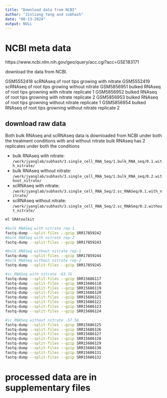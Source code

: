 ```yaml
---
title: "Download data from NCBI"
author: "Jinliang Yang and subhash"
date: "08-13-2024"
output: NULL
---
```


# NCBI meta data

https://www.ncbi.nlm.nih.gov/geo/query/acc.cgi?acc=GSE183171

download the data from NCBI. 

GSM5552418	scRNAseq of root tips growing with nitrate
GSM5552419	scRNAseq of root tips growing without nitrate
GSM5856951	bulked RNAseq of root tips growning with nitrate replicate 1
GSM5856952	bulked RNAseq of root tips growning with nitrate replicate 2
GSM5856953	bulked RNAseq of root tips growning without nitrate replicate 1
GSM5856954	bulked RNAseq of root tips growning without nitrate replicate 2

## download raw data

Both bulk RNAseq and scRNAseq data is downloaded from NCBI under both the treatment conditions with and without nitrate
bulk RNAseq has 2 replicates under both the conditions

- bulk RNAseq with nitrate: `/work/jyanglab/subhash/3.single_cell_RNA_Seq/1.bulk_RNA_seq/0.1.with_nitrate/`
- bulk RNAseq without nitrate: `/work/jyanglab/subhash/3.single_cell_RNA_Seq/1.bulk_RNA_seq/0.2.without_nitrate/`
- scRNAseq with nitrate: `/work/jyanglab/subhash/3.single_cell_RNA_Seq/2.sc_RNASeq/0.1.with_nitrate/`
- scRNAseq without nitrate: `/work/jyanglab/subhash/3.single_cell_RNA_Seq/2.sc_RNASeq/0.2.without_nitrate/`


```bash
ml SRAtoolkit

#bulk RNASeq with nitrate rep-1
fastq-dump --split-files --gzip SRR17859242 
#bulk RNASeq with nitrate rep-2 
fastq-dump --split-files --gzip SRR17859243 

#bulk RNASeq without nitrate rep-1
fastq-dump --split-files --gzip SRR17859244
#bulk RNASeq without nitrate rep-2
fastq-dump --split-files --gzip SRR17859245 

#sc_RNASeq with nitrate -63.7G
fastq-dump --split-files --gzip SRR15686117
fastq-dump --split-files --gzip SRR15686118
fastq-dump --split-files --gzip SRR15686119
fastq-dump --split-files --gzip SRR15686120
fastq-dump --split-files --gzip SRR15686121
fastq-dump --split-files --gzip SRR15686122
fastq-dump --split-files --gzip SRR15686123
fastq-dump --split-files --gzip SRR15686124

#sc_RNASeq without nitrate -57.5G
fastq-dump --split-files --gzip SRR15686125
fastq-dump --split-files --gzip SRR15686126
fastq-dump --split-files --gzip SRR15686127
fastq-dump --split-files --gzip SRR15686128
fastq-dump --split-files --gzip SRR15686129
fastq-dump --split-files --gzip SRR15686130
fastq-dump --split-files --gzip SRR15686131
fastq-dump --split-files --gzip SRR15686132
```

# processed data are in supplementary files

